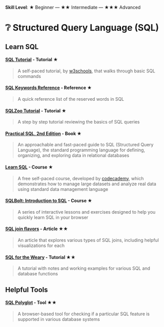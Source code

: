 **Skill Level**: ★ Beginner --- ★★ Intermediate --- ★★★ Advanced

# ❔ Structured Query Language (SQL)

## Learn SQL

#### [**SQL Tutorial**](https://www.w3schools.com/sql/default.asp) **- Tutorial ★**

> A self-paced tutorial, by [w3schools](https://www.w3schools.com/), that walks through basic SQL commands

#### [**SQL Keywords Reference**](https://www.w3schools.com/sql/sql_ref_keywords.asp) **- Reference ★**

> A quick reference list of the reserved words in SQL

#### [**SQLZoo Tutorial**](https://sqlzoo.net/wiki/SQL_Tutorial) **- Tutorial ★**

> A step by step tutorial reviewing the basics of SQL queries

#### [**Practical SQL, 2nd Edition**](https://learning.oreilly.com/library/view/practical-sql-2nd/9781098129866/) **- Book ★**

> An approachable and fast-paced guide to SQL (Structured Query Language), the standard programming language for defining, organizing, and exploring data in relational databases

#### [**Learn SQL**](https://www.codecademy.com/learn/learn-sql) **- Course ★**

> A free self-paced course, developed by [codecademy](https://www.codecademy.com/), which demonstrates how to manage large datasets and analyze real data using standard data management language

#### [**SQLBolt: Introduction to SQL**](https://sqlbolt.com/) **- Course ★**

> A series of interactive lessons and exercises designed to help you quickly learn SQL in your browser

#### [**SQL join flavors**](https://antonz.org/sql-join/?utm_campaign=Data_Elixir&utm_source=Data_Elixir_453) **- Article ★★**

> An article that explores various types of SQL joins, including helpful visualizations for each

#### [**SQL for the Weary**](https://gvwilson.github.io/sql-tutorial/) **- Tutorial ★★**

> A tutorial with notes and working examples for various SQL and database functions

## Helpful Tools

#### [**SQL Polyglot**](https://codapi.org/sql/) **- Tool ★★**

> A browser-based tool for checking if a particular SQL feature is supported in various database systems
